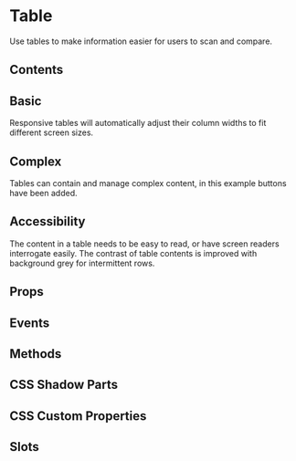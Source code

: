 # Table
Use tables to make information easier for users to scan and compare.

## Contents

## Basic
Responsive tables will automatically adjust their column widths to fit different screen sizes.


<Basic />

## Complex
Tables can contain and manage complex content, in this example buttons have been added.

## Accessibility
The content in a table needs to be easy to read, or have screen readers interrogate easily. The contrast of table contents is improved with background grey for intermittent rows.

## Props


<Props />

## Events


<Events />

## Methods


<Methods />

## CSS Shadow Parts


<Parts />

## CSS Custom Properties


<CustomProps />

## Slots


<Slots />
